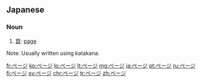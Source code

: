==Japanese==

===Noun===
{{ja-noun}}

# [[頁]]: [[page]]

Note: Usually written using katakana.

[[fr:ページ]]
[[ko:ページ]]
[[lo:ページ]]
[[lt:ページ]]
[[mg:ページ]]
[[ja:ページ]]
[[pt:ページ]]
[[ru:ページ]]
[[fi:ページ]]
[[sv:ページ]]
[[chr:ページ]]
[[tr:ページ]]
[[zh:ページ]]